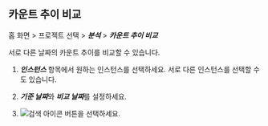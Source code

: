 ## 카운트 추이 비교 

홈 화면 > 프로젝트 선택 > ***분석*** > ***카운트 추이 비교***

<ProdImg img='db-compare-count-trend' ext='.png' desc='카운트 추이' />

서로 다른 날짜의 카운트 추이를 비교할 수 있습니다. 

1. ***인스턴스*** 항목에서 원하는 인스턴스를 선택하세요. 서로 다른 인스턴스를 선택할 수도 있습니다.

1. ***기준 날짜***와 ***비교 날짜***를 설정하세요. 

1. ![검색 아이콘](/img/ico-btn-search.png) 버튼을 선택하세요.